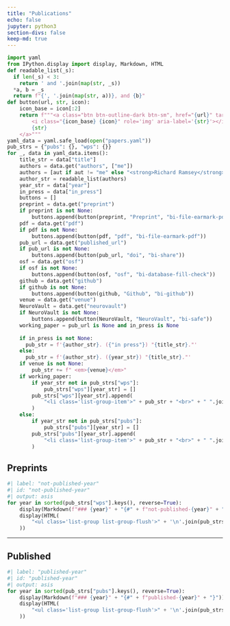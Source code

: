 ```yaml
---
title: "Publications"
echo: false
jupyter: python3
section-divs: false
keep-md: true
---
```


```python
import yaml
from IPython.display import display, Markdown, HTML
def readable_list(_s):
  if len(_s) < 3:
    return ' and '.join(map(str, _s))
  *a, b = _s
  return f"{', '.join(map(str, a))}, and {b}"
def button(url, str, icon):
    icon_base = icon[:2]
    return f"""<a class="btn btn-outline-dark btn-sm", href="{url}" target="_blank" rel="noopener noreferrer">
        <i class="{icon_base} {icon}" role='img' aria-label='{str}'></i>
        {str}
    </a>"""
yaml_data = yaml.safe_load(open("papers.yaml"))
pub_strs = {"pubs": {}, "wps": {}}
for _, data in yaml_data.items():
    title_str = data["title"]
    authors = data.get("authors", ["me"])
    authors = [aut if aut != "me" else "<strong>Richard Ramsey</strong>" for aut in authors]
    author_str = readable_list(authors)
    year_str = data["year"]
    in_press = data["in_press"]
    buttons = []
    preprint = data.get("preprint")
    if preprint is not None:
        buttons.append(button(preprint, "Preprint", "bi-file-earmark-pdf"))
    pdf = data.get("pdf")
    if pdf is not None:
        buttons.append(button(pdf, "pdf", "bi-file-earmark-pdf"))
    pub_url = data.get("published_url")
    if pub_url is not None:
        buttons.append(button(pub_url, "doi", "bi-share"))
    osf = data.get("osf")
    if osf is not None:
        buttons.append(button(osf, "osf", "bi-database-fill-check"))
    github = data.get("github")
    if github is not None:
        buttons.append(button(github, "Github", "bi-github"))
    venue = data.get("venue")
    NeuroVault = data.get("neurovault")
    if NeuroVault is not None:
        buttons.append(button(NeuroVault, "NeuroVault", "bi-safe"))
    working_paper = pub_url is None and in_press is None
    
    if in_press is not None:
      pub_str = f'{author_str}. ({"in press"}) "{title_str}."'
    else:
      pub_str = f'{author_str}. ({year_str}) "{title_str}."'
    if venue is not None:
        pub_str += f" <em>{venue}</em>"
    if working_paper:
        if year_str not in pub_strs["wps"]:
            pub_strs["wps"][year_str] = []
        pub_strs["wps"][year_str].append(
            "<li class='list-group-item'>" + pub_str + "<br>" + " ".join(buttons) + "</li>"
        )
    else:
        if year_str not in pub_strs["pubs"]:
            pub_strs["pubs"][year_str] = []
        pub_strs["pubs"][year_str].append(
            "<li class='list-group-item'>" + pub_str + "<br>" + " ".join(buttons) + "</li>"
        )
```

## Preprints

```python
#| label: "not-published-year"
#| id: "not-published-year"
#| output: asis
for year in sorted(pub_strs["wps"].keys(), reverse=True):
    display(Markdown(f"### {year}" + "{#" + f"not-published-{year}" + "}"))
    display(HTML(
        "<ul class='list-group list-group-flush'>" + '\n'.join(pub_strs["wps"][year]) + "</ul>"
    ))
```

------------------------------------------------------------------------

## Published

```python
#| label: "published-year"
#| id: "published-year"
#| output: asis
for year in sorted(pub_strs["pubs"].keys(), reverse=True):
    display(Markdown(f"### {year}" + "{#" + f"published-{year}" + "}"))
    display(HTML(
        "<ul class='list-group list-group-flush'>" + '\n'.join(pub_strs["pubs"][year]) + "</ul>"
    ))
```
